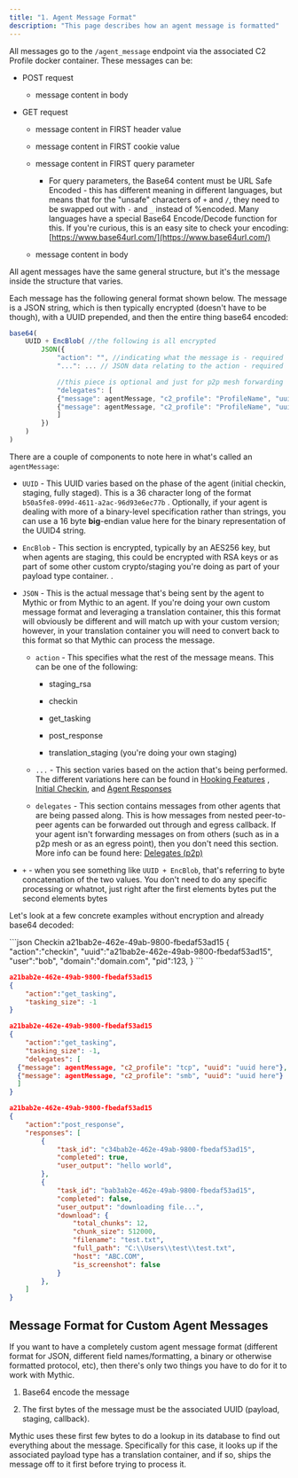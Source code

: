```yaml
---
title: "1. Agent Message Format"
description: "This page describes how an agent message is formatted"
---
```


All messages go to the `/agent_message` endpoint via the associated C2 Profile docker container. These messages can be:

* POST request

  * message content in body

* GET request

  * message content in FIRST header value

  * message content in FIRST cookie value

  * message content in FIRST query parameter

    * For query parameters, the Base64 content must be URL Safe Encoded - this has different meaning in different languages, but means that for the "unsafe" characters of `+` and `/`, they need to be swapped out with `-` and `_` instead of %encoded. Many languages have a special Base64 Encode/Decode function for this. If you're curious, this is an easy site to check your encoding: [https://www.base64url.com/](https://www.base64url.com/)

  * message content in body

All agent messages have the same general structure, but it's the message inside the structure that varies.

Each message has the following general format shown below. The message is a JSON string, which is then typically encrypted (doesn't have to be though), with a UUID prepended, and then the entire thing base64 encoded:

```js
base64(
	UUID + EncBlob( //the following is all encrypted
		JSON({
			"action": "", //indicating what the message is - required
			"...": ... // JSON data relating to the action - required

			//this piece is optional and just for p2p mesh forwarding
			"delegates": [
			{"message": agentMessage, "c2_profile": "ProfileName", "uuid": "uuid here"},
			{"message": agentMessage, "c2_profile": "ProfileName", "uuid": "uuid here"}
			]
		})
	)
)
```

There are a couple of components to note here in what's called an `agentMessage`:

* `UUID` - This UUID varies based on the phase of the agent (initial checkin, staging, fully staged). This is a 36 character long of the format `b50a5fe8-099d-4611-a2ac-96d93e6ec77b` . Optionally, if your agent is dealing with more of a binary-level specification rather than strings, you can use a 16 byte **big**-endian value here for the binary representation of the UUID4 string.

* `EncBlob` - This section is encrypted, typically by an AES256 key, but when agents are staging, this could be encrypted with RSA keys or as part of some other custom crypto/staging you're doing as part of your payload type container. .

* `JSON` - This is the actual message that's being sent by the agent to Mythic or from Mythic to an agent. If you're doing your own custom message format and leveraging a translation container, this this format will obviously be different and will match up with your custom version; however, in your translation container you will need to convert back to this format so that Mythic can process the message.

  * `action` - This specifies what the rest of the message means. This can be one of the following:

    * staging\_rsa

    * checkin

    * get\_tasking

    * post\_response

    * translation\_staging (you're doing your own staging)

  * `...` - This section varies based on the action that's being performed. The different variations here can be found in [Hooking Features](/version-3.0/customizing/hooking-features) , [Initial Checkin](/version-3.0/customizing/payload-type-development/create_tasking/agent-side-coding/initial-checkin), and [Agent Responses](/version-3.0/customizing/payload-type-development/create_tasking/agent-side-coding/action_get_tasking)

  * `delegates` - This section contains messages from other agents that are being passed along. This is how messages from nested peer-to-peer agents can be forwarded out through and egress callback. If your agent isn't forwarding messages on from others (such as in a p2p mesh or as an egress point), then you don't need this section. More info can be found here: [Delegates (p2p)](/version-3.0/customizing/payload-type-development/create_tasking/agent-side-coding/delegates)

* `+` - when you see something like `UUID + EncBlob`, that's referring to byte concatenation of the two values. You don't need to do any specific processing or whatnot, just right after the first elements bytes put the second elements bytes

Let's look at a few concrete examples without encryption and already base64 decoded:

<CodeGroup>
  ```json Checkin
  a21bab2e-462e-49ab-9800-fbedaf53ad15
  {
      "action":"checkin",
      "uuid":"a21bab2e-462e-49ab-9800-fbedaf53ad15",
      "user":"bob",
      "domain":"domain.com",
      "pid":123,
  }
  ```

  ```json Get Tasks
  a21bab2e-462e-49ab-9800-fbedaf53ad15
  {
      "action":"get_tasking",
      "tasking_size": -1
  }
  ```

  ```json Get Tasking with P2P
  a21bab2e-462e-49ab-9800-fbedaf53ad15
  {
      "action":"get_tasking",
      "tasking_size": -1,
      "delegates": [
  	{"message": agentMessage, "c2_profile": "tcp", "uuid": "uuid here"},
  	{"message": agentMessage, "c2_profile": "smb", "uuid": "uuid here"}
  	]
  }
  ```

  ```json Posting Response
  a21bab2e-462e-49ab-9800-fbedaf53ad15
  {
      "action":"post_response",
      "responses": [
          {
              "task_id": "c34bab2e-462e-49ab-9800-fbedaf53ad15",
              "completed": true,
              "user_output": "hello world",
          },
          {
              "task_id": "bab3ab2e-462e-49ab-9800-fbedaf53ad15",
              "completed": false,
              "user_output": "downloading file...",
              "download": {
                  "total_chunks": 12,
                  "chunk_size": 512000,
                  "filename": "test.txt",
                  "full_path": "C:\\Users\\test\\test.txt",
                  "host": "ABC.COM",
                  "is_screenshot": false
              }
          },
      ]
  }
  ```
</CodeGroup>

## Message Format for Custom Agent Messages

If you want to have a completely custom agent message format (different format for JSON, different field names/formatting, a binary or otherwise formatted protocol, etc), then there's only two things you have to do for it to work with Mythic.

1. Base64 encode the message

2. The first bytes of the message must be the associated UUID (payload, staging, callback).

Mythic uses these first few bytes to do a lookup in its database to find out everything about the message. Specifically for this case, it looks up if the associated payload type has a translation container, and if so, ships the message off to it first before trying to process it.
